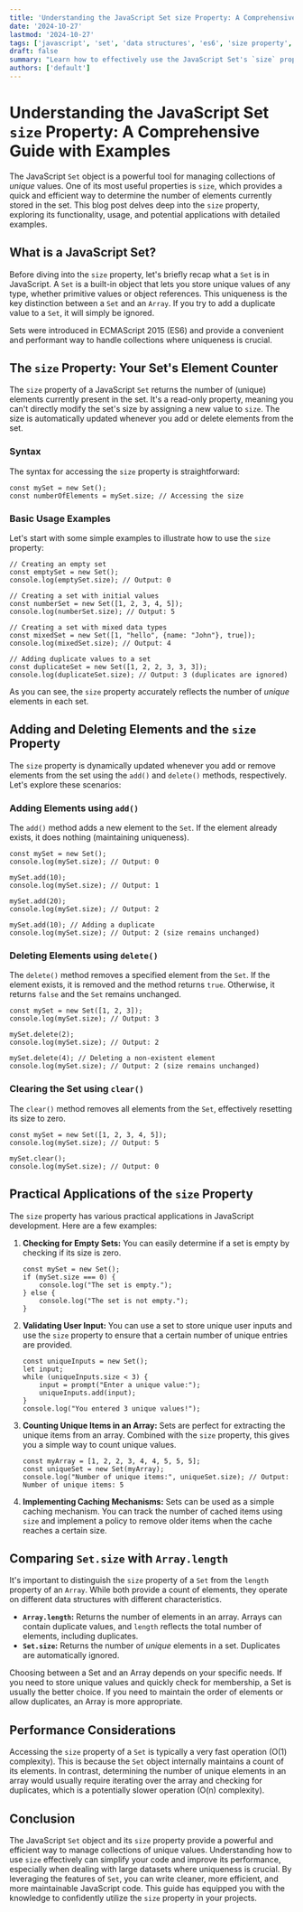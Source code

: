 ```yaml
---
title: 'Understanding the JavaScript Set size Property: A Comprehensive Guide with Examples'
date: '2024-10-27'
lastmod: '2024-10-27'
tags: ['javascript', 'set', 'data structures', 'es6', 'size property', 'web development']
draft: false
summary: "Learn how to effectively use the JavaScript Set's `size` property. This comprehensive guide covers everything from basic usage to advanced scenarios, complete with clear examples and explanations."
authors: ['default']
---
```


# Understanding the JavaScript Set `size` Property: A Comprehensive Guide with Examples

The JavaScript `Set` object is a powerful tool for managing collections of _unique_ values. One of its most useful properties is `size`, which provides a quick and efficient way to determine the number of elements currently stored in the set. This blog post delves deep into the `size` property, exploring its functionality, usage, and potential applications with detailed examples.

## What is a JavaScript Set?

Before diving into the `size` property, let's briefly recap what a `Set` is in JavaScript. A `Set` is a built-in object that lets you store unique values of any type, whether primitive values or object references. This uniqueness is the key distinction between a `Set` and an `Array`. If you try to add a duplicate value to a `Set`, it will simply be ignored.

Sets were introduced in ECMAScript 2015 (ES6) and provide a convenient and performant way to handle collections where uniqueness is crucial.

## The `size` Property: Your Set's Element Counter

The `size` property of a JavaScript `Set` returns the number of (unique) elements currently present in the set. It's a read-only property, meaning you can't directly modify the set's size by assigning a new value to `size`. The size is automatically updated whenever you add or delete elements from the set.

### Syntax

The syntax for accessing the `size` property is straightforward:

```plaintext
const mySet = new Set();
const numberOfElements = mySet.size; // Accessing the size
```

### Basic Usage Examples

Let's start with some simple examples to illustrate how to use the `size` property:

```plaintext
// Creating an empty set
const emptySet = new Set();
console.log(emptySet.size); // Output: 0

// Creating a set with initial values
const numberSet = new Set([1, 2, 3, 4, 5]);
console.log(numberSet.size); // Output: 5

// Creating a set with mixed data types
const mixedSet = new Set([1, "hello", {name: "John"}, true]);
console.log(mixedSet.size); // Output: 4

// Adding duplicate values to a set
const duplicateSet = new Set([1, 2, 2, 3, 3, 3]);
console.log(duplicateSet.size); // Output: 3 (duplicates are ignored)
```

As you can see, the `size` property accurately reflects the number of _unique_ elements in each set.

## Adding and Deleting Elements and the `size` Property

The `size` property is dynamically updated whenever you add or remove elements from the set using the `add()` and `delete()` methods, respectively. Let's explore these scenarios:

### Adding Elements using `add()`

The `add()` method adds a new element to the `Set`. If the element already exists, it does nothing (maintaining uniqueness).

```plaintext
const mySet = new Set();
console.log(mySet.size); // Output: 0

mySet.add(10);
console.log(mySet.size); // Output: 1

mySet.add(20);
console.log(mySet.size); // Output: 2

mySet.add(10); // Adding a duplicate
console.log(mySet.size); // Output: 2 (size remains unchanged)
```

### Deleting Elements using `delete()`

The `delete()` method removes a specified element from the `Set`. If the element exists, it is removed and the method returns `true`. Otherwise, it returns `false` and the `Set` remains unchanged.

```plaintext
const mySet = new Set([1, 2, 3]);
console.log(mySet.size); // Output: 3

mySet.delete(2);
console.log(mySet.size); // Output: 2

mySet.delete(4); // Deleting a non-existent element
console.log(mySet.size); // Output: 2 (size remains unchanged)
```

### Clearing the Set using `clear()`

The `clear()` method removes all elements from the `Set`, effectively resetting its size to zero.

```plaintext
const mySet = new Set([1, 2, 3, 4, 5]);
console.log(mySet.size); // Output: 5

mySet.clear();
console.log(mySet.size); // Output: 0
```

## Practical Applications of the `size` Property

The `size` property has various practical applications in JavaScript development. Here are a few examples:

1. **Checking for Empty Sets:** You can easily determine if a set is empty by checking if its size is zero.

   ```plaintext
   const mySet = new Set();
   if (mySet.size === 0) {
       console.log("The set is empty.");
   } else {
       console.log("The set is not empty.");
   }
   ```

2. **Validating User Input:** You can use a set to store unique user inputs and use the `size` property to ensure that a certain number of unique entries are provided.

   ```plaintext
   const uniqueInputs = new Set();
   let input;
   while (uniqueInputs.size < 3) {
       input = prompt("Enter a unique value:");
       uniqueInputs.add(input);
   }
   console.log("You entered 3 unique values!");
   ```

3. **Counting Unique Items in an Array:** Sets are perfect for extracting the unique items from an array. Combined with the `size` property, this gives you a simple way to count unique values.

   ```plaintext
   const myArray = [1, 2, 2, 3, 4, 4, 5, 5, 5];
   const uniqueSet = new Set(myArray);
   console.log("Number of unique items:", uniqueSet.size); // Output: Number of unique items: 5
   ```

4. **Implementing Caching Mechanisms:** Sets can be used as a simple caching mechanism. You can track the number of cached items using `size` and implement a policy to remove older items when the cache reaches a certain size.

## Comparing `Set.size` with `Array.length`

It's important to distinguish the `size` property of a `Set` from the `length` property of an `Array`. While both provide a count of elements, they operate on different data structures with different characteristics.

- **`Array.length`:** Returns the number of elements in an array. Arrays can contain duplicate values, and `length` reflects the total number of elements, including duplicates.
- **`Set.size`:** Returns the number of _unique_ elements in a set. Duplicates are automatically ignored.

Choosing between a Set and an Array depends on your specific needs. If you need to store unique values and quickly check for membership, a Set is usually the better choice. If you need to maintain the order of elements or allow duplicates, an Array is more appropriate.

## Performance Considerations

Accessing the `size` property of a `Set` is typically a very fast operation (O(1) complexity). This is because the `Set` object internally maintains a count of its elements. In contrast, determining the number of unique elements in an array would usually require iterating over the array and checking for duplicates, which is a potentially slower operation (O(n) complexity).

## Conclusion

The JavaScript `Set` object and its `size` property provide a powerful and efficient way to manage collections of unique values. Understanding how to use `size` effectively can simplify your code and improve its performance, especially when dealing with large datasets where uniqueness is crucial. By leveraging the features of `Set`, you can write cleaner, more efficient, and more maintainable JavaScript code. This guide has equipped you with the knowledge to confidently utilize the `size` property in your projects.
